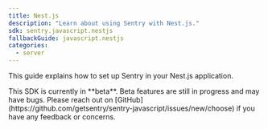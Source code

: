 ```yaml
---
title: Nest.js
description: "Learn about using Sentry with Nest.js."
sdk: sentry.javascript.nestjs
fallbackGuide: javascript.nestjs
categories:
  - server
---
```


This guide explains how to set up Sentry in your Nest.js application.

<Alert>
  This SDK is currently in **beta**. Beta features are still in progress and may have bugs. Please reach out on
  [GitHub](https://github.com/getsentry/sentry-javascript/issues/new/choose) if you have any feedback or concerns.
</Alert>

<PlatformContent includePath="getting-started-node" />

